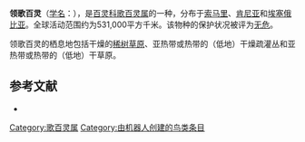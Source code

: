 {{noteTA
|G1=unit
}}
{{Speciesbox
| name = 领歌百灵
| image = 
| image_width = 250px 
| status = LC | status_system = IUCN3.1
| status_ref = <ref>{{IUCN|id=22717076 |title=''Mirafra collaris'' |assessors=[[BirdLife_International|BirdLife International]] |assessor-link=BirdLife International |version=2018.2 |year=2016 |accessdate=1 October 2016}} 数据库資料包含說明此物種被編入無危級別的原因</ref>
| genus = Mirafra
| species = collaris
| authority = {{link-en|理查德·鲍德勒·夏普|Richard Bowdler Sharpe|Sharpe}}, 1896
| range_map = Mirafra collaris distribution map.png
| range_map_width = 250px
| range_map_caption = 領歌百靈的分布範圍 
}}

'''领歌百灵'''（[[学名|学名]]：{{lang|la|''Mirafra collaris''}}），是[[百灵科|百灵科]][[歌百灵属|歌百灵属]]的一种，分布于[[索马里|索马里]]、[[肯尼亚|肯尼亚]]和[[埃塞俄比亚|埃塞俄比亚]]。全球活动范围约为531,000平方千米。该物种的保护状况被评为[[无危|无危]]。

领歌百灵的栖息地包括干燥的[[稀树草原|稀树草原]]、亚热带或热带的（低地）干燥疏灌丛和亚热带或热带的（低地）干草原。

== 参考文献 ==
*{{cite web|url=http://www.birdlife.org/datazone/speciesfactsheet.php?id=8109&m=0|title=Mirafra collaris|publisher=[[国际鸟盟|BirdLife.org]]|accessdate=2011-06-27|archive-date=2016-03-04|archive-url=https://web.archive.org/web/20160304233350/http://www.birdlife.org/datazone/speciesfactsheet.php?id=8109&m=0|dead-url=no}}
{{Taxonbar|from=Q1587959}}

[[Category:歌百灵属|Category:歌百灵属]]
[[Category:由机器人创建的鸟类条目|Category:由机器人创建的鸟类条目]]